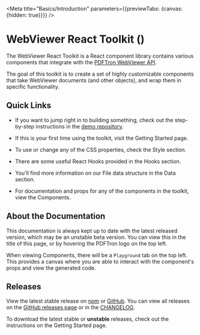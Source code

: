 
<Meta title="Basics/Introduction" parameters={{previewTabs: {canvas: {hidden: true}}}} />

# WebViewer React Toolkit (<Current />)

The WebViewer React Toolkit is a React component library contains various
components that integrate with the
[PDFTron WebViewer API](https://www.pdftron.com/documentation/web/).

The goal of this toolkit is to create a set of highly customizable components
that take WebViewer documents (and other objects), and wrap them in specific
functionality.

## Quick Links

- If you want to jump right in to building something, check out the step-by-step instructions in the [demo repository](https://github.com/PDFTron/webviewer-react-toolkit-demo).

- If this is your first time using the toolkit, visit the <LinkTo title="Basics/Getting Started">Getting Started page</LinkTo>.

- To use or change any of the CSS properties, check the <LinkTo title="Style/Colors">Style section</LinkTo>.

- There are some useful React Hooks provided in the <LinkTo title="Hooks/useFocusTrap">Hooks section</LinkTo>.

- You'll find more information on our File data structure in the <LinkTo title="Data/File">Data section</LinkTo>.

- For documentation and props for any of the components in the toolkit, view the <LinkTo title="Components/Button" story="Basic">Components</LinkTo>.

## About the Documentation

This documentation is always kept up to date with the latest released version,
which may be an unstable beta version. You can view this in the title of this
page, or by hovering the PDFTron logo on the top left.

When viewing <LinkTo title="Components/Button" story="Basic">Components</LinkTo>,
there will be a `Playground` tab on the top left. This provides a canvas where
you are able to interact with the component's props and view the generated code.

## Releases

View the latest stable release on
[npm](https://www.npmjs.com/package/@pdftron/webviewer-react-toolkit) or
[GitHub](https://github.com/PDFTron/webviewer-react-toolkit/releases/latest).
You can view all releases on the
[GitHub releases page](https://github.com/PDFTron/webviewer-react-toolkit/releases)
or in the [CHANGELOG](https://github.com/PDFTron/webviewer-react-toolkit/blob/master/CHANGELOG.md).

To download the latest stable or **unstable** releases, check out
the instructions on
the <LinkTo title="Basics/Getting Started">Getting Started page</LinkTo>.
